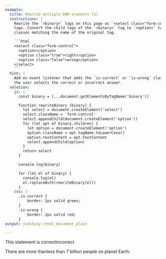 ```yaml
---
example:
  title: Rewrite multiple DOM elements (2)
  instructions: |
    Rewrite the `<binary>` tags on this page as `<select class="form-control">`
    tags. Convert the child tags of the `<binary>` tag to `<option>` tags, with
    classes matching the name of the original tag.

    ```html
    <select class="form-control">
      <option></option>
      <option class="true">right</option>
      <option class="false">wrong</option>
    </select>
    ```
  hint: |
    Add en event listener that adds the `is-correct` or `is-wrong` class when
    the user selects the correct or incorrect answer.
  solution:
    js: |
      const binary = [...document.getElementsByTagName('binary')]

      function rewriteBinary (binary) {
        let select = document.createElement('select')
        select.className = 'form-control'
        select.appendChild(document.createElement('option'))
        for (let opt of binary.children) {
          let option = document.createElement('option')
          option.className = opt.tagName.toLowerCase()
          option.textContent = opt.textContent
          select.appendChild(option)
        }
        return select
      }

      console.log(binary)

      for (let el of binary) {
        console.log(el)
        el.replaceWith(rewriteBinary(el))
      }
    css: |-
      .is-correct {
          border: 2px solid green;
      }
      .is-wrong {
          border: 2px solid red;
      }
output: js4shiny::html_document_plain

---
```



This statement is <binary><true>correct</true><false>incorrect</false></binary>.

There are <binary><true>more than</true><false>less than</false></binary> 7 billion people on planet Earth.

